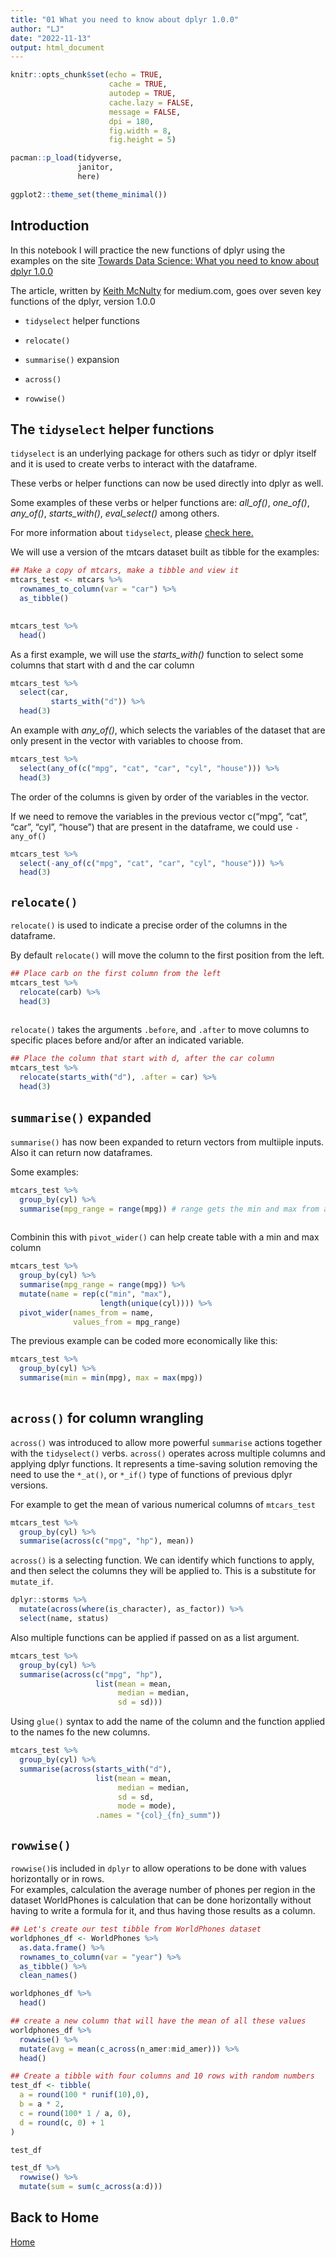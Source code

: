```yaml
---
title: "01 What you need to know about dplyr 1.0.0"
author: "LJ"
date: "2022-11-13"
output: html_document
---
```


```r
knitr::opts_chunk$set(echo = TRUE, 
                      cache = TRUE, 
                      autodep = TRUE,
                      cache.lazy = FALSE,
                      message = FALSE, 
                      dpi = 180,
                      fig.width = 8, 
                      fig.height = 5)

pacman::p_load(tidyverse,
               janitor,
               here)

ggplot2::theme_set(theme_minimal())


```

## Introduction

In this notebook I will practice the new functions of dplyr using the examples on the site [Towards Data Science: What you need to know about dplyr 1.0.0](https://towardsdatascience.com/what-you-need-to-know-about-the-new-dplyr-1-0-0-7eaaaf6d78ac)

The article, written by [Keith McNulty](https://keith-mcnulty.medium.com/) for medium.com, goes over seven key functions of the dplyr, version 1.0.0

-   `tidyselect` helper functions

-   `relocate()`

-   `summarise()` expansion

-   `across()`

-   `rowwise()`



## The `tidyselect` helper functions

`tidyselect` is an underlying package for others such as tidyr or dplyr itself and it is used to create verbs to interact with the dataframe.

These verbs or helper functions can now be used directly into dplyr as well.

Some examples of these verbs or helper functions are: *all_of()*, *one_of()*, *any_of()*, *starts_with()*, *eval_select()* among others.

For more information about `tidyselect`, please [check here.](https://tidyselect.r-lib.org/articles/tidyselect.html)

We will use a version of the mtcars dataset built as tibble for the examples:

```r
## Make a copy of mtcars, make a tibble and view it
mtcars_test <- mtcars %>% 
  rownames_to_column(var = "car") %>% 
  as_tibble()
  

mtcars_test %>% 
  head()


```

As a first example, we will use the *starts_with()* function to select some columns that start with d and the car column

```r
mtcars_test %>% 
  select(car, 
         starts_with("d")) %>% 
  head(3)

```

An example with *any_of()*, which selects the variables of the dataset that are only present in the vector with variables to choose from.

```r
mtcars_test %>% 
  select(any_of(c("mpg", "cat", "car", "cyl", "house"))) %>% 
  head(3)

```

The order of the columns is given by order of the variables in the vector.

If we need to remove the variables in the previous vector c("mpg", "cat", "car", "cyl", "house") that are present in the dataframe, we could use `-any_of()`

```r
mtcars_test %>% 
  select(-any_of(c("mpg", "cat", "car", "cyl", "house"))) %>% 
  head(3)

```

## `relocate()`

`relocate()` is used to indicate a precise order of the columns in the dataframe.

By default `relocate()` will move the column to the first position from the left.

```r
## Place carb on the first column from the left
mtcars_test %>% 
  relocate(carb) %>% 
  head(3)
  

```

`relocate()` takes the arguments `.before`, and `.after` to move columns to specific places before and/or after an indicated variable.

```r
## Place the column that start with d, after the car column
mtcars_test %>% 
  relocate(starts_with("d"), .after = car) %>% 
  head(3)

```

## `summarise()` expanded

`summarise()` has now been expanded to return vectors from multiiple inputs. Also it can return now dataframes.

Some examples:

```r
mtcars_test %>% 
  group_by(cyl) %>% 
  summarise(mpg_range = range(mpg)) # range gets the min and max from a list of values
  

```

Combinin this with `pivot_wider()` can help create table with a min and max column

```r
mtcars_test %>% 
  group_by(cyl) %>% 
  summarise(mpg_range = range(mpg)) %>% 
  mutate(name = rep(c("min", "max"), 
                    length(unique(cyl)))) %>% 
  pivot_wider(names_from = name,
              values_from = mpg_range)

```

The previous example can be coded more economically like this:

```r
mtcars_test %>% 
  group_by(cyl) %>% 
  summarise(min = min(mpg), max = max(mpg))
  

```

## `across()` for column wrangling

`across()` was introduced to allow more powerful `summarise` actions together with the `tidyselect()` verbs. `across()` operates across multiple columns and applying dplyr functions. It represents a time-saving solution removing the need to use the `*_at()`, or `*_if()` type of functions of previous dplyr versions.

For example to get the mean of various numerical columns of `mtcars_test`

```r
mtcars_test %>% 
  group_by(cyl) %>% 
  summarise(across(c("mpg", "hp"), mean))

```

`across()` is a selecting function. We can identify which functions to apply, and then select the columns they will be applied to.  This is a substitute for `mutate_if`.

```r
dplyr::storms %>% 
  mutate(across(where(is_character), as_factor)) %>% 
  select(name, status)
```

Also multiple functions can be applied if passed on as a list argument.

```r
mtcars_test %>% 
  group_by(cyl) %>% 
  summarise(across(c("mpg", "hp"),
                   list(mean = mean, 
                        median = median, 
                        sd = sd)))

```

Using `glue()` syntax to add the name of the column and the function applied to the names fo the new columns.

```r
mtcars_test %>% 
  group_by(cyl) %>% 
  summarise(across(starts_with("d"), 
                   list(mean = mean,
                        median = median,
                        sd = sd,
                        mode = mode), 
                   .names = "{col}_{fn}_summ"))
```

## `rowwise()`

`rowwise()`is included in `dplyr` to allow operations to be done with values horizontally or in rows.  
For examples, calculation the average number of phones per region in the dataset WorldPhones is calculation that 
can be done horizontally without having to write a formula for it, and thus having those results as a column.

```r
## Let's create our test tibble from WorldPhones dataset
worldphones_df <- WorldPhones %>% 
  as.data.frame() %>% 
  rownames_to_column(var = "year") %>% 
  as_tibble() %>% 
  clean_names()

worldphones_df %>% 
  head()

```
```r
## create a new column that will have the mean of all these values
worldphones_df %>% 
  rowwise() %>% 
  mutate(avg = mean(c_across(n_amer:mid_amer))) %>% 
  head()

```

```r
## Create a tibble with four columns and 10 rows with random numbers
test_df <- tibble(
  a = round(100 * runif(10),0),
  b = a * 2,
  c = round(100* 1 / a, 0),
  d = round(c, 0) + 1
)

test_df

```

```r
test_df %>% 
  rowwise() %>% 
  mutate(sum = sum(c_across(a:d)))

```


## Back to Home

[Home](index.html)




































